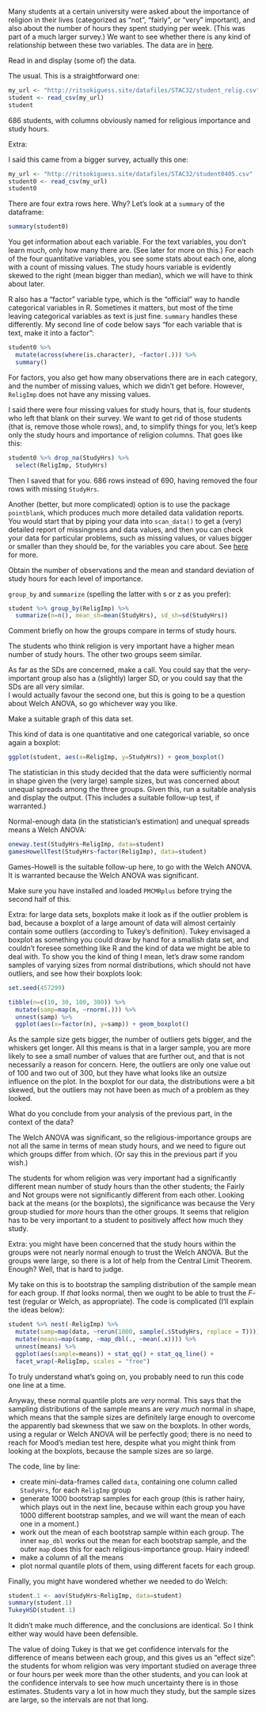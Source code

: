 \question Many students at a certain university were asked about the importance of religion in their lives (categorized as "not", "fairly", or "very" important), and also about the number of 
hours they spent studying per week. (This was part of a much larger survey.) We want to see whether there is any kind of relationship between these two variables. The data are in [here](http://ritsokiguess.site/datafiles/STAC32/student_relig.csv). 

\bP

\p[2] Read in and display (some of) the data.

\bS

The usual. This is a straightforward one:

```r
my_url <- "http://ritsokiguess.site/datafiles/STAC32/student_relig.csv"
student <- read_csv(my_url)
student
```

686 students, with columns obviously named for religious importance and study hours.

Extra: 

I said this came from a bigger survey, actually this one:

```r
my_url <- "http://ritsokiguess.site/datafiles/STAC32/student0405.csv"
student0 <- read_csv(my_url)
student0
```

There are four extra rows here. Why? Let's look at a `summary` of the dataframe:

\small
```r
summary(student0) 
```
\normalsize

You get information about each variable. For the text variables, you don't learn much, only how many there are. (See later for more on this.)
For each of the four quantitative variables, you see
some stats about each one, along with a count of missing values. The study hours variable is evidently skewed to the right (mean bigger than median), which we will have to think about later.

R also has a "factor" variable type, which is the "official" way to handle categorical variables in R. Sometimes it matters, but most of the time leaving categorical variables as text is just fine. `summary` handles these
differently. My second line of code below says "for each variable that is text, make it into a factor":

```r
student0 %>% 
  mutate(across(where(is.character), ~factor(.))) %>% 
  summary()
```

For factors, you also get how many observations there are in each category, and the number of missing values, which we didn't get before.
However, `ReligImp` does not have any missing values.

I said there were four missing values for study hours, that is, four students who left that blank on their survey. 
We want to get rid of those students (that is, remove those whole rows), and, to simplify things for you, let's keep only the study hours and importance of religion columns. That goes like this:

```r
student0 %>% drop_na(StudyHrs) %>% 
  select(ReligImp, StudyHrs)
```

Then I saved that for you. 686 rows instead of 690, having removed the four rows with missing `StudyHrs`.


Another (better, but more complicated) option is to use the package `pointblank`, which produces much more detailed data validation reports. You would start that by piping your data into `scan_data()` to get a (very) detailed report of missingness and data values, and then you can check your data for particular problems, such as missing values, or values bigger or smaller than they should be, for the variables you care about. See [here](https://github.com/rich-iannone/pointblank) for more.

\eS

\p[2] Obtain the number of observations and the mean and standard deviation of study hours for each level of importance.

\bS

`group_by` and `summarize` (spelling the latter with s or z as you prefer):

```r
student %>% group_by(ReligImp) %>% 
  summarize(n=n(), mean_sh=mean(StudyHrs), sd_sh=sd(StudyHrs))
```


\eS

\p[2] Comment briefly on how the groups compare in terms of study hours.

\bS

The students who think religion is very important have a higher mean number of study hours. The other two groups seem similar. 

As far as the SDs are concerned, make a call. You could say that the very-important group also has a (slightly) larger SD, or you could say that the SDs are all very similar.  
I would actually favour the second one, but this is going to be a question about Welch ANOVA, so go whichever way you like.

\eS

\p[2] Make a suitable graph of this data set.

\bS

This kind of data is one quantitative and one categorical variable, so once again a boxplot:

```r
ggplot(student, aes(x=ReligImp, y=StudyHrs)) + geom_boxplot()
```

\eS

\p[3] The statistician in this study decided that the data were sufficiently normal in shape given the (very large) sample sizes, but was concerned about unequal spreads among the three groups. 
Given this,
run a suitable analysis and display the output. (This includes a suitable follow-up test, if warranted.)

\bS

Normal-enough data (in the statistician's estimation) and unequal spreads means a Welch ANOVA:

```r
oneway.test(StudyHrs~ReligImp, data=student)
gamesHowellTest(StudyHrs~factor(ReligImp), data=student)
```

Games-Howell is the suitable follow-up here, to go with the Welch ANOVA. It is warranted because the Welch ANOVA was significant.

Make sure you have installed and loaded `PMCMRplus` before trying the second half of this.

Extra: for large data sets, boxplots make it look as if the outlier problem is bad, because a boxplot of a large amount of data will almost certainly contain some outliers (according to Tukey's definition). 
Tukey envisaged a boxplot as something you could draw by hand for a smallish data set, and couldn't foresee something like R and the kind of data we might be able to deal with. To show you the kind of thing I mean, let's draw some random samples of varying sizes from normal distributions, which should not have outliers, and see how their boxplots look:

```r
set.seed(457299)
```


```r
tibble(n=c(10, 30, 100, 300)) %>% 
  mutate(samp=map(n, ~rnorm(.))) %>% 
  unnest(samp) %>% 
  ggplot(aes(x=factor(n), y=samp)) + geom_boxplot()
```

As the sample size gets bigger, the number of outliers gets bigger, and the whiskers get longer. 
All this means is that in a larger sample, you are more likely to see a small number of values that are further out, and that is not necessarily a reason for concern. Here, the outliers are only one value out of 100 and two out of 300, but they have what looks like an outsize influence on the plot. In the boxplot for our data, the distributions were a bit skewed, but the outliers may not have been as much of a problem as they looked.


\eS

\p[2] What do you conclude from your analysis of the previous part, in the context of the data?

\bS

The Welch ANOVA was significant, so the religious-importance groups are not all the same in terms of mean study hours, and we need to figure out which groups differ from which. (Or say this in the previous part if you wish.)

The students for whom religion was very important had a significantly different mean number of study hours than the other students; the Fairly and Not groups were not significantly different from each other.
Looking back at the means (or the boxplots), the significance was because the Very group studied for *more* hours than the other groups. 
It seems that religion has to be very important to a student to positively affect how much they study.

Extra: you might have been concerned that the study hours within the groups were not nearly normal enough to trust the Welch ANOVA. But the groups were large, so there is a lot of help from the Central Limit Theorem.
Enough? Well, that is hard to judge.

My take on this is to bootstrap the sampling distribution of the sample mean for each group. If *that* looks normal, then we ought to be able to trust the $F$-test (regular or Welch, as appropriate). The code is complicated (I'll explain the ideas below):

```r
student %>% nest(-ReligImp) %>% 
  mutate(samp=map(data, ~rerun(1000, sample(.$StudyHrs, replace = T)))) %>% 
  mutate(means=map(samp, ~map_dbl(., ~mean(.x)))) %>% 
  unnest(means) %>% 
  ggplot(aes(sample=means)) + stat_qq() + stat_qq_line() +
  facet_wrap(~ReligImp, scales = "free")
```

To truly understand what's going on, you probably need to run this code one line at a time.

Anyway, these normal quantile plots are *very* normal. This says that the sampling distributions of the sample means are *very much* normal in shape, which means that
the sample sizes are definitely large enough to overcome the apparently bad skewness that we saw on the boxplots. In other words, using a regular or Welch ANOVA will be perfectly good; there is no need to reach for Mood's median test here, despite what you might think from looking at the boxplots, because the sample sizes are so large.

The code, line by line:

- create mini-data-frames called `data`, containing one column called `StudyHrs`, for each `ReligImp` group
- generate 1000 bootstrap samples for each group (this is rather hairy, which plays out in the next line, because within each group you have 1000 different bootstrap samples, and we will want the mean of each one in a moment.)
- work out the mean of each bootstrap sample within each group. The inner `map_dbl` works out the mean for each bootstrap sample, and the outer `map` does this for each religious-importance group. Hairy indeed!
- make a column of all the means
- plot normal quantile plots of them, using different facets for each group.

Finally, you might have wondered whether we needed to do Welch:

```r
student.1 <- aov(StudyHrs~ReligImp, data=student)
summary(student.1)
TukeyHSD(student.1)
```

It didn't make much difference, and the conclusions are identical. So I think either way would have been defensible. 

The value of doing Tukey is that we get confidence intervals for the difference of means between each group, and this gives us an "effect size": the students for whom religion was very important studied on average three or four hours per week more than the other students, and you can look at the confidence intervals to see how much uncertainty there is in those estimates. Students vary a lot in how much they study, but the sample sizes are large, so the intervals are not that long.

\eS

\eP


